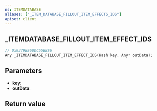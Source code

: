 ```yaml
---
ns: ITEMDATABASE
aliases: ["_ITEM_DATABASE_FILLOUT_ITEM_EFFECTS_IDS"]
apiset: client
---
```

## _ITEMDATABASE_FILLOUT_ITEM_EFFECT_IDS

```c
// 0x9379BE60DC55BBE6
Any _ITEMDATABASE_FILLOUT_ITEM_EFFECT_IDS(Hash key, Any* outData);
```


## Parameters
* **key**:
* **outData**:

## Return value